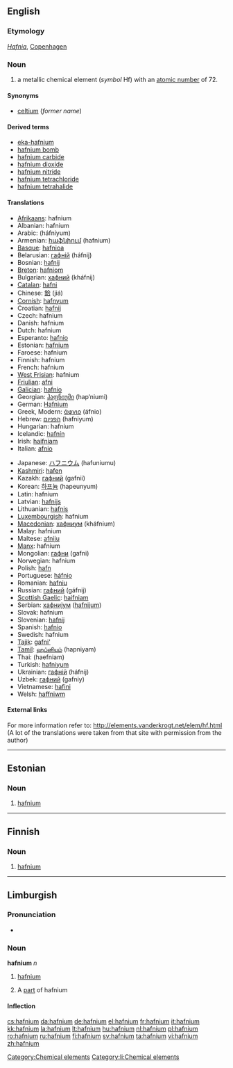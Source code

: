 {{also|Hafnium}}
==English==

{{elements|Hf|lutetium|Lu|tantalum|Ta}}

===Etymology===
{{etyl|la}} ''[[Hafnia]]'', [[Copenhagen]]

===Noun===
{{en-noun|-}}
{{wikipedia}}

# a metallic chemical element (''symbol'' Hf) with an [[atomic number]] of 72.

====Synonyms====
* [[celtium]] (''former name'')

====Derived terms====
* [[eka-hafnium]]
* [[hafnium bomb]]
* [[hafnium carbide]]
* [[hafnium dioxide]]
* [[hafnium nitride]]
* [[hafnium tetrachloride]]
* [[hafnium tetrahalide]]

====Translations====
{{top}}
* [[Afrikaans]]: hafnium
* Albanian: hafnium
* Arabic: {{Arab|[[هفنيوم]]}} (háfniyum) {{m}}
* Armenian: [[հաֆնիում]] (hafnium)
* [[Basque]]: [[hafnioa]]
* Belarusian: [[гафнiй]] (háfnij) {{m}}
* Bosnian: [[hafnij]]
* [[Breton]]: [[hafniom]]
* Bulgarian: [[хафний]] (kháfnij) {{m}}
* [[Catalan]]: [[hafni]]
* Chinese: [[鉿]] (jiá)
* [[Cornish]]: [[hafnyum]]
* Croatian: [[hafnij]]
* Czech: hafnium
* Danish: hafnium
* Dutch: hafnium {{n}}
* Esperanto: [[hafnio]]
* Estonian: [[#Estonian|hafnium]]
* Faroese: hafnium
* Finnish: hafnium
* French: hafnium {{m}}
* [[West Frisian]]: hafnium
* [[Friulian]]: [[afni]]
* [[Galician]]: [[hafnio]]
* Georgian: [[ჰაფნიუმი]] (hap‘niumi)
* German: [[Hafnium]] {{n}}
* Greek, Modern: [[άφνιο]] (áfnio) {{n}}
* Hebrew: [[הפניום]] (hafniyum)
* Hungarian: hafnium
* Icelandic: [[hafnín]]
* Irish: [[haifniam]]
* Italian: [[afnio]] {{m}}
{{mid}}
* Japanese: [[ハフニウム]] (hafuniumu)
* [[Kashmiri]]: [[hafen]]
* Kazakh: [[гафний]] (gafnii)
* Korean: [[하프늄]] (hapeunyum)
* Latin: hafnium
* Latvian: [[hafnijs]]
* Lithuanian: [[hafnis]]
* [[Luxembourgish]]: hafnium
* [[Macedonian]]: [[хафниум]] (kháfnium) {{m}}
* Malay: hafnium
* Maltese: [[afniju]]
* [[Manx]]: hafnium
* Mongolian: [[гафни]] (gafni)
* Norwegian: hafnium
* Polish: [[hafn]] {{m}}
* Portuguese: [[háfnio]] {{m}}
* Romanian: [[hafniu]] {{n}}
* Russian: [[гафний]] (gáfnij) {{m}}
* [[Scottish Gaelic]]: [[haifniam]]
* Serbian: [[хафниjум]] ([[hafnijum]]) {{m}}
* Slovak: hafnium
* Slovenian: [[hafnij]]
* Spanish: [[hafnio]] {{m}}
* Swedish: hafnium
* [[Tajik]]: [[gafni']]
* [[Tamil]]: [[ஹப்னியம்]] (hapniyam)
* Thai: {{Thai|[[แฮฟเนียม]]}} (haefniam)
* Turkish: [[hafniyum]]
* Ukrainian: [[гафнiй]] (háfnij) {{m}}
* Uzbek: [[гафний]] (gafniy)
* Vietnamese: [[hafini]]
* Welsh: [[haffniwm]]
{{bottom}}

====External links====
For more information refer to:
http://elements.vanderkrogt.net/elem/hf.html
(A lot of the translations were taken from that site with permission from the author)

----

==Estonian==

===Noun===
{{infl|et|noun}}

# {{chemical element|lang=et}} [[#English|hafnium]]

[[Category:Chemical elements]]

----

==Finnish==
{{wikipedia|lang=fi}}

===Noun===
{{fi-noun}}

# {{element|lang=fi}} [[#English|hafnium]]

----

==Limburgish==

===Pronunciation===
* {{IPA|[ˈhɑ˦fɲɔ˧m]|lang=li}}

===Noun===
'''hafnium''' ''n''

# {{uncountable|lang=li}} [[hafnium#English|hafnium]]
# A [[part]] of hafnium

====Inflection====
{{li-noun-um|hafni}}

[[Category:li:Chemical elements]]

[[cs:hafnium]]
[[da:hafnium]]
[[de:hafnium]]
[[el:hafnium]]
[[fr:hafnium]]
[[it:hafnium]]
[[kk:hafnium]]
[[la:hafnium]]
[[lt:hafnium]]
[[hu:hafnium]]
[[nl:hafnium]]
[[pl:hafnium]]
[[ro:hafnium]]
[[ru:hafnium]]
[[fi:hafnium]]
[[sv:hafnium]]
[[ta:hafnium]]
[[vi:hafnium]]
[[zh:hafnium]]